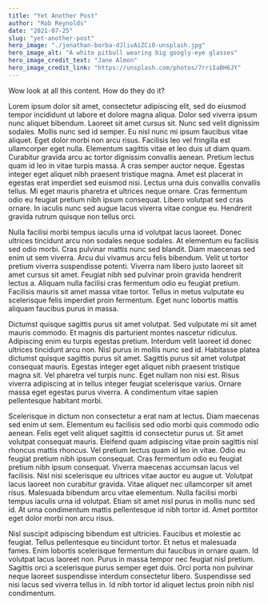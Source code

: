 ```yaml
---
title: "Yet Another Post"
author: "Rob Reynolds"
date: "2021-07-25"
slug: "yet-another-post"
hero_image: "./jonathan-borba-dJlivAiZCi0-unsplash.jpg"
hero_image_alt: "A white pitbull wearing big googly-eye glasses"
hero_image_credit_text: "Jane Almon"
hero_image_credit_link: "https://unsplash.com/photos/7rriIaBH6JY"
---
```


Wow look at all this content. How do they do it?

Lorem ipsum dolor sit amet, consectetur adipiscing elit, sed do eiusmod tempor incididunt ut labore et dolore magna aliqua. Dolor sed viverra ipsum nunc aliquet bibendum. Laoreet sit amet cursus sit. Nunc sed velit dignissim sodales. Mollis nunc sed id semper. Eu nisl nunc mi ipsum faucibus vitae aliquet. Eget dolor morbi non arcu risus. Facilisis leo vel fringilla est ullamcorper eget nulla. Elementum sagittis vitae et leo duis ut diam quam. Curabitur gravida arcu ac tortor dignissim convallis aenean. Pretium lectus quam id leo in vitae turpis massa. A cras semper auctor neque. Egestas integer eget aliquet nibh praesent tristique magna. Amet est placerat in egestas erat imperdiet sed euismod nisi. Lectus urna duis convallis convallis tellus. Mi eget mauris pharetra et ultrices neque ornare. Cras fermentum odio eu feugiat pretium nibh ipsum consequat. Libero volutpat sed cras ornare. In iaculis nunc sed augue lacus viverra vitae congue eu. Hendrerit gravida rutrum quisque non tellus orci.

Nulla facilisi morbi tempus iaculis urna id volutpat lacus laoreet. Donec ultrices tincidunt arcu non sodales neque sodales. At elementum eu facilisis sed odio morbi. Cras pulvinar mattis nunc sed blandit. Diam maecenas sed enim ut sem viverra. Arcu dui vivamus arcu felis bibendum. Velit ut tortor pretium viverra suspendisse potenti. Viverra nam libero justo laoreet sit amet cursus sit amet. Feugiat nibh sed pulvinar proin gravida hendrerit lectus a. Aliquam nulla facilisi cras fermentum odio eu feugiat pretium. Facilisis mauris sit amet massa vitae tortor. Tellus in metus vulputate eu scelerisque felis imperdiet proin fermentum. Eget nunc lobortis mattis aliquam faucibus purus in massa.

Dictumst quisque sagittis purus sit amet volutpat. Sed vulputate mi sit amet mauris commodo. Et magnis dis parturient montes nascetur ridiculus. Adipiscing enim eu turpis egestas pretium. Interdum velit laoreet id donec ultrices tincidunt arcu non. Nisl purus in mollis nunc sed id. Habitasse platea dictumst quisque sagittis purus sit amet. Sagittis purus sit amet volutpat consequat mauris. Egestas integer eget aliquet nibh praesent tristique magna sit. Vel pharetra vel turpis nunc. Eget nullam non nisi est. Risus viverra adipiscing at in tellus integer feugiat scelerisque varius. Ornare massa eget egestas purus viverra. A condimentum vitae sapien pellentesque habitant morbi.

Scelerisque in dictum non consectetur a erat nam at lectus. Diam maecenas sed enim ut sem. Elementum eu facilisis sed odio morbi quis commodo odio aenean. Felis eget velit aliquet sagittis id consectetur purus ut. Sit amet volutpat consequat mauris. Eleifend quam adipiscing vitae proin sagittis nisl rhoncus mattis rhoncus. Vel pretium lectus quam id leo in vitae. Odio eu feugiat pretium nibh ipsum consequat. Cras fermentum odio eu feugiat pretium nibh ipsum consequat. Viverra maecenas accumsan lacus vel facilisis. Nisl nisi scelerisque eu ultrices vitae auctor eu augue ut. Volutpat lacus laoreet non curabitur gravida. Vitae aliquet nec ullamcorper sit amet risus. Malesuada bibendum arcu vitae elementum. Nulla facilisi morbi tempus iaculis urna id volutpat. Etiam sit amet nisl purus in mollis nunc sed id. At urna condimentum mattis pellentesque id nibh tortor id. Amet porttitor eget dolor morbi non arcu risus.

Nisl suscipit adipiscing bibendum est ultricies. Faucibus et molestie ac feugiat. Tellus pellentesque eu tincidunt tortor. Et netus et malesuada fames. Enim lobortis scelerisque fermentum dui faucibus in ornare quam. Id volutpat lacus laoreet non. Purus in massa tempor nec feugiat nisl pretium. Sagittis orci a scelerisque purus semper eget duis. Orci porta non pulvinar neque laoreet suspendisse interdum consectetur libero. Suspendisse sed nisi lacus sed viverra tellus in. Id nibh tortor id aliquet lectus proin nibh nisl condimentum.